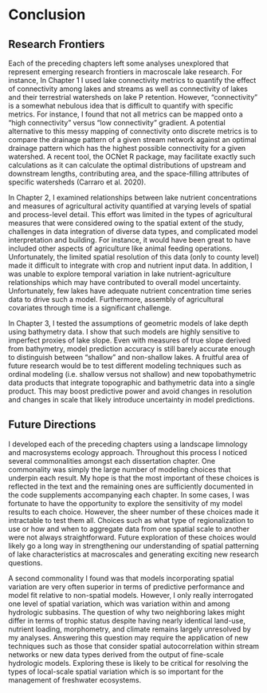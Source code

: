 # Conclusion {-}

## Research Frontiers {-}
\noindent
Each of the preceding chapters left some analyses unexplored that represent emerging research frontiers in macroscale lake research. For instance, In Chapter 1 I used lake connectivity metrics to quantify the effect of connectivity among lakes and streams as well as connectivity of lakes and their terrestrial watersheds on lake P retention. However, “connectivity” is a somewhat nebulous idea that is difficult to quantify with specific metrics. For instance, I found that not all metrics can be mapped onto a “high connectivity” versus “low connectivity” gradient. A potential alternative to this messy mapping of connectivity onto discrete metrics is to compare the drainage pattern of a given stream network against an optimal drainage pattern which has the highest possible connectivity for a given watershed. A recent tool, the OCNet R package, may facilitate exactly such calculations as it can calculate the optimal distributions of upstream and downstream lengths, contributing area, and the space-filling attributes of specific watersheds (Carraro et al. 2020). 

In Chapter 2, I examined relationships between lake nutrient concentrations and measures of agricultural activity quantified at varying levels of spatial and process-level detail. This effort was limited in the types of agricultural measures that were considered owing to the spatial extent of the study, challenges in data integration of diverse data types, and complicated model interpretation and building. For instance, it would have been great to have included other aspects of agriculture like animal feeding operations. Unfortunately, the limited spatial resolution 
of this data (only to county level) made it difficult to integrate with crop and nutrient input data. In addition, I was unable to explore temporal variation in lake nutrient-agriculture relationships which may have contributed to overall model uncertainty. Unfortunately, few lakes have adequate nutrient concentration time series data to drive such a model. Furthermore, assembly of agricultural covariates through time is a significant challenge. 

In Chapter 3, I tested the assumptions of geometric models of lake depth using bathymetry data. I show that such models are highly sensitive to imperfect proxies of lake slope. Even with measures of true slope derived from bathymetry, model prediction accuracy is still barely accurate enough to distinguish between “shallow” and non-shallow lakes. A fruitful area of future research would be to test different modeling techniques such as ordinal modeling (i.e. shallow versus not shallow) and new topobathymetric data products that integrate topographic and bathymetric data into a single product. This may boost predictive power and avoid changes in resolution and changes in scale that likely introduce uncertainty in model predictions.

## Future Directions {-}
\noindent
I developed each of the preceding chapters using a landscape limnology and macrosystems ecology approach. Throughout this process I noticed several commonalities amongst each dissertation chapter. One commonality was simply the large number of modeling choices that underpin each result. My hope is that the most important of these choices is reflected in the text and the remaining ones are sufficiently documented in the code supplements accompanying each chapter. In some cases, I was fortunate to have the opportunity to explore the sensitivity of my model results to each choice. However, the sheer number of these choices made it intractable to test them all. Choices such as what type of regionalization to use or how and when to aggregate data from one spatial scale to another were not always straightforward. Future exploration of these choices would likely go a long way in strengthening our understanding of spatial patterning of lake characteristics at macroscales and generating exciting new research questions.

A second commonality I found was that models incorporating spatial variation are very often superior in terms of predictive performance and model fit relative to non-spatial models. However, I only really interrogated one level of spatial variation, which was variation within and among hydrologic subbasins. The question of why two neighboring lakes might differ in terms of trophic status despite having nearly identical land-use, nutrient loading, morphometry, and climate remains largely unresolved by my analyses. Answering this question may require the application of new techniques such as those that consider spatial autocorrelation within stream networks or new data types derived from the output of fine-scale hydrologic models. Exploring these is likely to be critical for resolving the types of local-scale spatial variation which is so important for the management of freshwater ecosystems.

